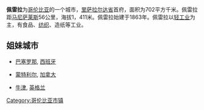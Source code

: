 {{about|哥伦比亚的一个城市|古巴外交官|卡洛斯·米格尔·佩雷拉}}{{Infobox settlement
|name = 佩雷拉
|native_name = {{lang|es|Pereira}}
|settlement_type = [[哥伦比亚行政区划|省会]]
|motto = ''“{{lang|es|Pereira con Vida}}”''
|image_skyline = {{Photomontage
|photo1a = Diario del Otún.JPG
|photo1b = Niños corriendo con bolivar.jpg
|photo2a = Viaducto Pereira.jpg
|photo3a = Recorrido Culturas Indígenas Zona 2.jpg
|photo3b = Gobernacion Risaralda.jpg
|position = center
|color_border = white
|color = 
|spacing = 3
|size = 280
|foot_montage =
}}
|image_caption= 
|image_flag = File:Flag of Pereira.svg
|image_seal = File:Escudo de Pereira.svg
|image_map = File:Colombia - Risaralda - Pereira.svg
|map_caption = 佩雷拉市区和辖区在里萨拉尔达省的位置
|pushpin_map = Colombia
|pushpin_label_position = bottom
|pushpin_map_caption = 在哥伦比亚的位置
|coordinates = {{coord|4|48|51.4|N|75|41|40.41|W|region:|display=inline}}
|subdivision_type = 国家
|subdivision_type1 = [[哥伦比亚行政区划|省]]
|subdivision_name = {{COL}}
|subdivision_name1 = [[File:Flag_of_Risaralda.svg|22px]] [[里萨拉尔达省|里萨拉尔达省]]
|leader_title = [[市长|市长]]
|leader_name = Juan Pablo Gallo Maya
|established_title = 建立
|established_date = 1863年8月30日
|area_total_km2 = 
|area_urban_km2 = 702
|area_metro_km2 = 628
|population_total = 
|population_as_of = 2017年
|population_metro = 709,322
|population_urban = 474,335
|population_density_km2 = auto
|population_demonym = Pereirano/a
|timezone = [[UTC−05:00|UTC−05:00]]
|utc_offset = -5
|elevation_m = 1411
|area_code = +57 6
|website = {{url|www.pereira.gov.co}}
}}
'''佩雷拉'''为[[哥伦比亚|哥伦比亚]]的一个城市，[[里萨拉尔达省|里萨拉尔达省]]首府，面积为702平方千米。佩雷拉距[[马尼萨莱斯|马尼萨莱斯]]56公里，海拔1，411米。佩雷拉始建于1863年。佩雷拉以[[轻工业|轻工业]]为主，有食品、[[纺织|纺织]]、造纸等工业。

==姐妹城市==
* {{flagicon|ESP}} [[巴塞罗那|巴塞罗那]], [[西班牙|西班牙]]
* {{flagicon|CAN}} [[蒙特利尔|蒙特利尔]], [[加拿大|加拿大]]
* {{flagicon|ENG}} [[牛津|牛津]], [[英格兰|英格兰]]

[[Category:哥伦比亚市镇|Category:哥伦比亚市镇]]